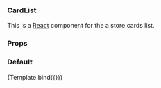 

<Meta title="CardList" component={CardList} />


### CardList

This is a [React](https://reactjs.org/) component for the a store cards list.

### Props

<ArgsTable of={CardList} />

### Default

<Canvas>
  <Story
    name="Default"
    args {{
      itemsPerPage: 6,
      packages: [
        {
          package: {
            description:
              "Lorem ipsum dolor sit amet. Lorem ipsum dolor sit amet.",
            display_name: "GNU Image Manipulation Program",
            icon_url:
              "https://dashboard.snapcraft.io/site_media/appmedia/2017/07/gimp.png",
            name: "gimp",
            platforms: ["kubernetes"],
            type: "snap",
          },
          publisher: {
            display_name: "John Doe",
            name: "johndoe",
            validation: "verified",
          },
          categories: [
            {
              display_name: "Big data",
              name: "bigdata",
            },
            {
              display_name: "Containers",
              name: "containers",
            },
            {
              display_name: "Networking",
              name: "networking",
            },
          ],
        },
        {
          package: {
            description:
              "Lorem ipsum dolor sit amet. Lorem ipsum dolor sit amet.",
            display_name: "OBS Studio",
            icon_url:
              "https://dashboard.snapcraft.io/site_media/appmedia/2018/02/obs-studio.png",
            name: "obs-studio",
            platforms: ["vm"],
            type: "snap",
          },
          publisher: {
            display_name: "John Doe",
            name: "johndoe",
            validation: "star",
          },
          categories: [
            {
              display_name: "Big data",
              name: "bigdata",
            },
            {
              display_name: "Containers",
              name: "containers",
            },
            {
              display_name: "Networking",
              name: "networking",
            },
          ],
        },
        {
          package: {
            description:
              "Lorem ipsum dolor sit amet. Lorem ipsum dolor sit amet.",
            display_name: "fkill",
            icon_url:
              "https://dashboard.snapcraft.io/site_media/appmedia/2017/12/logo.svg.png",
            name: "fkill",
            platforms: null,
            type: "charm",
          },
          publisher: {
            display_name: "John Doe",
            name: "johndoe",
            validation: null,
          },
          categories: [
            {
              display_name: "Big data",
              name: "bigdata",
            },
            {
              display_name: "Containers",
              name: "containers",
            },
            {
              display_name: "Networking",
              name: "networking",
            },
          ],
        },
        {
          package: {
            description:
              "Lorem ipsum dolor sit amet. Lorem ipsum dolor sit amet.",
            display_name: "Sublime Text",
            icon_url:
              "https://dashboard.snapcraft.io/site_media/appmedia/2018/03/sublime-text.png",
            name: "sublime-text",
            platforms: ["vm"],
            type: "snap",
          },
          publisher: {
            display_name: "John Doe",
            name: "johndoe",
            validation: "star",
          },
          categories: [
            {
              display_name: "Big data",
              name: "bigdata",
            },
            {
              display_name: "Containers",
              name: "containers",
            },
            {
              display_name: "Networking",
              name: "networking",
            },
          ],
        },
        {
          package: {
            description:
              "Lorem ipsum dolor sit amet. Lorem ipsum dolor sit amet.",
            display_name: "The Climate Trail",
            icon_url:
              "https://dashboard.snapcraft.io/site_media/appmedia/2019/09/icon_zWsf712.png",
            name: "climate-trail",
            platforms: null,
            type: "bundle",
          },
          publisher: {
            display_name: "John Doe",
            name: "johndoe",
            validation: "verified",
          },
          categories: [
            {
              display_name: "Big data",
              name: "bigdata",
            },
            {
              display_name: "Containers",
              name: "containers",
            },
            {
              display_name: "Networking",
              name: "networking",
            },
          ],
        },
        {
          package: {
            description:
              "Lorem ipsum dolor sit amet. Lorem ipsum dolor sit amet.",
            display_name: "S4A - Scratch for Arduino",
            icon_url:
              "https://dashboard.snapcraft.io/site_media/appmedia/2020/02/s4a.png",
            name: "s4a",
            platforms: ["kubernetes"],
            type: "charm",
          },
          publisher: {
            display_name: "John Doe",
            name: "johndoe",
            validation: null,
          },
          categories: [
            {
              display_name: "Big data",
              name: "bigdata",
            },
            {
              display_name: "Containers",
              name: "containers",
            },
            {
              display_name: "Networking",
              name: "networking",
            },
          ],
        },
        {
          package: {
            description:
              "Lorem ipsum dolor sit amet. Lorem ipsum dolor sit amet.",
            display_name: "wethr",
            icon_url:
              "https://dashboard.snapcraft.io/site_media/appmedia/2019/08/sun-behind-cloud_26c5.png",
            name: "wethr",
            platforms: null,
            type: "snap",
          },
          publisher: {
            display_name: "John Doe",
            name: "johndoe",
            validation: null,
          },
          categories: [
            {
              display_name: "Big data",
              name: "bigdata",
            },
            {
              display_name: "Containers",
              name: "containers",
            },
            {
              display_name: "Networking",
              name: "networking",
            },
          ],
        },
        {
          package: {
            description:
              "Lorem ipsum dolor sit amet. Lorem ipsum dolor sit amet.",
            display_name: "alacritty",
            icon_url:
              "https://dashboard.snapcraft.io/site_media/appmedia/2019/12/icon.svg_WTg5Oeb.png",
            name: "alacritty",
            platforms: null,
            type: "bundle",
          },
          publisher: {
            display_name: "John Doe",
            name: "johndoe",
            validation: null,
          },
          categories: [
            {
              display_name: "Big data",
              name: "bigdata",
            },
            {
              display_name: "Containers",
              name: "containers",
            },
            {
              display_name: "Networking",
              name: "networking",
            },
          ],
        },
        {
          package: {
            description:
              "Lorem ipsum dolor sit amet. Lorem ipsum dolor sit amet.",
            display_name: "Mutt",
            icon_url:
              "https://dashboard.snapcraft.io/site_media/appmedia/2018/07/mutt256.png",
            name: "mutt",
            platforms: null,
            type: "charm",
          },
          publisher: {
            display_name: "John Doe",
            name: "johndoe",
            validation: "verified",
          },
          categories: [
            {
              display_name: "Big data",
              name: "bigdata",
            },
            {
              display_name: "Containers",
              name: "containers",
            },
            {
              display_name: "Networking",
              name: "networking",
            },
          ],
        },
        {
          package: {
            description:
              "Lorem ipsum dolor sit amet. Lorem ipsum dolor sit amet.",
            display_name: "Minetest",
            icon_url:
              "https://dashboard.snapcraft.io/site_media/appmedia/2018/01/minetest.png",
            name: "minetest",
            platforms: null,
            type: "snap",
          },
          publisher: {
            display_name: "John Doe",
            name: "johndoe",
            validation: null,
          },
          categories: [
            {
              display_name: "Big data",
              name: "bigdata",
            },
            {
              display_name: "Containers",
              name: "containers",
            },
            {
              display_name: "Networking",
              name: "networking",
            },
          ],
        },
        {
          package: {
            description:
              "Lorem ipsum dolor sit amet. Lorem ipsum dolor sit amet.",
            display_name: "FFmpeg",
            icon_url:
              "https://dashboard.snapcraft.io/site_media/appmedia/2018/07/ffmpeg_LvkKa6R.png",
            name: "ffmpeg",
            platforms: null,
            type: "snap",
          },
          publisher: {
            display_name: "John Doe",
            name: "johndoe",
            validation: null,
          },
          categories: [
            {
              display_name: "Big data",
              name: "bigdata",
            },
            {
              display_name: "Containers",
              name: "containers",
            },
            {
              display_name: "Networking",
              name: "networking",
            },
          ],
        },
        {
          package: {
            description:
              "Lorem ipsum dolor sit amet. Lorem ipsum dolor sit amet.",
            display_name: "Wire",
            icon_url:
              "https://dashboard.snapcraft.io/site_media/appmedia/2017/10/wire-desktop.png",
            name: "wire",
            platforms: null,
            type: "snap",
          },
          publisher: {
            display_name: "John Doe",
            name: "johndoe",
            validation: null,
          },
          categories: [
            {
              display_name: "Big data",
              name: "bigdata",
            },
            {
              display_name: "Containers",
              name: "containers",
            },
            {
              display_name: "Networking",
              name: "networking",
            },
          ],
        },
        {
          package: {
            description:
              "Lorem ipsum dolor sit amet. Lorem ipsum dolor sit amet.",
            display_name: "pogo",
            icon_url:
              "https://dashboard.snapcraft.io/site_media/appmedia/2021/09/pogo-192.png",
            name: "pogo",
            platforms: null,
            type: "snap",
          },
          publisher: {
            display_name: "John Doe",
            name: "johndoe",
            validation: null,
          },
          categories: [
            {
              display_name: "Big data",
              name: "bigdata",
            },
            {
              display_name: "Containers",
              name: "containers",
            },
            {
              display_name: "Networking",
              name: "networking",
            },
          ],
        },
        {
          package: {
            description:
              "Lorem ipsum dolor sit amet. Lorem ipsum dolor sit amet.",
            display_name: "IRCCloud",
            icon_url:
              "https://dashboard.snapcraft.io/site_media/appmedia/2017/08/icon_dLGuhFb.png",
            name: "irccloud-desktop",
            platforms: null,
            type: "snap",
          },
          publisher: {
            display_name: "John Doe",
            name: "johndoe",
            validation: null,
          },
          categories: [
            {
              display_name: "Big data",
              name: "bigdata",
            },
            {
              display_name: "Containers",
              name: "containers",
            },
            {
              display_name: "Networking",
              name: "networking",
            },
          ],
        },
      ],
    }}
  >
    {Template.bind({})}
  </Story>
</Canvas>
